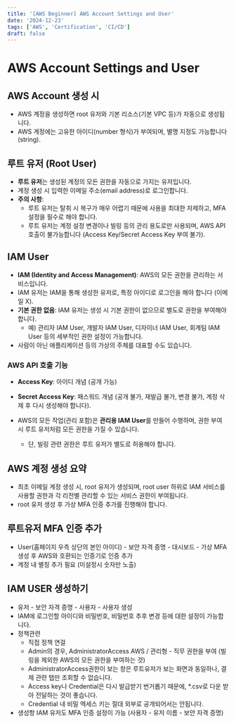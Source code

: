 ```yaml
---
title: '[AWS Beginner] AWS Account Settings and User'
date: '2024-12-23'
tags: ['AWS', 'Certification', 'CI/CD']
draft: false
---
```

# AWS Account Settings and User

## AWS Account 생성 시

- AWS 계정을 생성하면 root 유저와 기본 리소스(기본 VPC 등)가 자동으로 생성됩니다.
- AWS 계정에는 고유한 아이디(number 형식)가 부여되며, 별명 지정도 가능합니다 (string).

## 루트 유저 (Root User)

- **루트 유저**는 생성된 계정의 모든 권한을 자동으로 가지는 유저입니다.
- 계정 생성 시 입력한 이메일 주소(email address)로 로그인합니다.
- **주의 사항**:
  - 루트 유저는 탈취 시 복구가 매우 어렵기 때문에 사용을 최대한 자제하고, MFA 설정을 필수로 해야 합니다.
  - 루트 유저는 계정 설정 변경이나 빌링 등의 관리 용도로만 사용되며, AWS API 호출이 불가능합니다 (Access Key/Secret Access Key 부여 불가).

## IAM User

- **IAM (Identity and Access Management)**: AWS의 모든 권한을 관리하는 서비스입니다.
- IAM 유저는 IAM을 통해 생성한 유저로, 특정 아이디로 로그인을 해야 합니다 (이메일 X).
- **기본 권한 없음**: IAM 유저는 생성 시 기본 권한이 없으므로 별도로 권한을 부여해야 합니다.
  - 예) 관리자 IAM User, 개발자 IAM User, 디자이너 IAM User, 회계팀 IAM User 등의 세부적인 권한 설정이 가능합니다.
- 사람이 아닌 애플리케이션 등의 가상의 주체를 대표할 수도 있습니다.

### AWS API 호출 기능

- **Access Key**: 아이디 개념 (공개 가능)
- **Secret Access Key**: 패스워드 개념 (공개 불가, 재발급 불가, 변경 불가, 계정 삭제 후 다시 생성해야 합니다).

- AWS의 모든 작업(관리 포함)은 **관리용 IAM User**를 만들어 수행하며, 권한 부여 시 루트 유저처럼 모든 권한을 가질 수 있습니다.
  - 단, 빌링 관련 권한은 루트 유저가 별도로 허용해야 합니다.

## AWS 계정 생성 요약

- 최초 이메일 계정 생성 시, root 유저가 생성되며, root user 하위로 IAM 서비스를 사용할 권한과 각 리전별 관리할 수 있는 서비스 권한이 부여됩니다.
- root 유저 생성 후 가상 MFA 인증 추가를 진행해야 합니다.

## 루트유저 MFA 인증 추가
- User(홈페이지 우측 상단의 본인 아이디) - 보안 자격 증명 - 대시보드 - 가상 MFA 생성 후 AWS와 호환되는 인증기로 인증 추가
- 계정 내 별칭 추가 필요 (미설정시 숫자만 노출)

## IAM USER 생성하기

- 유저 - 보안 자격 증명 - 사용자 - 사용자 생성
- IAM에 로그인할 아이디와 비밀번호, 비밀번호 추후 변경 등에 대한 설정이 가능합니다.
- 정책관련
  - 직접 정책 연걸
  - Admin의 경우, AdministratorAccess AWS / 관리형 - 직무 권한을 부여 (빌링을 제외한 AWS의 모든 권한을 부여하는 것)
  - AdministratorAccess권한이 보는 창은 루트유저가 보는 화면과 동일하나, 결제 관련 탭만 조회할 수 없습니다.
  - Access key나 Credential은 다시 발급받기 번거롭기 때문에, *.csv로 다운 받아 전달하는 것이 좋습니다.
  - Credential 내 비밀 엑세스 키는 절대 외부로 공개되어서는 안됩니다.
- 생성항 IAM 유저도 MFA 인증 설정이 가능 (사용자 - 유저 이름 - 보안 자격 증명)